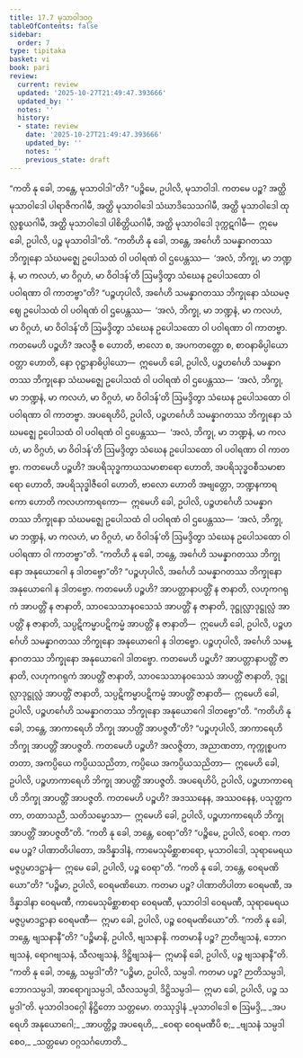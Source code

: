 ```yaml
---
title: 17.7 မုသာဝါဒဝဂ္ဂ
tableOfContents: false
sidebar:
  order: 7
type: tipitaka
basket: vi
book: pari
review:
  current: review
  updated: '2025-10-27T21:49:47.393666'
  updated_by: ''
  notes: ''
  history:
  - state: review
    date: '2025-10-27T21:49:47.393666'
    updated_by: ''
    notes: ''
    previous_state: draft
---
```



<ReviewStatus review={frontmatter.review} showDetails={true} />

<HypothesisAnnotation frontmatter={frontmatter} />

<DynamicBreadcrumb />

<Division number="444" book="pari" e="ch" v="5" p="336">

<Paragraph number="2069" book="pari">
“ကတိ နု ခေါ, ဘန္တေ, မုသာဝါဒါ”တိ? “ပဉ္စိမေ, ဥပါလိ, မုသာဝါဒါ. ကတမေ ပဉ္စ? အတ္ထိ မုသာဝါဒေါ ပါရာဇိကဂါမီ, အတ္ထိ မုသာဝါဒေါ သံဃာဒိသေသဂါမီ, အတ္ထိ မုသာဝါဒေါ ထုလ္လစ္စယဂါမီ, အတ္ထိ မုသာဝါဒေါ ပါစိတ္တိယဂါမီ, အတ္ထိ မုသာဝါဒေါ ဒုက္ကဋဂါမီ—  ဣမေ ခေါ, ဥပါလိ, ပဉ္စ မုသာဝါဒါ”တိ.
</Paragraph>

</Division>
<Division number="445" book="pari" e="ch" v="5" p="336">

<Paragraph number="2070" book="pari">
“ကတိဟိ နု ခေါ, ဘန္တေ, အင်္ဂေဟိ သမန္နာဂတဿ ဘိက္ခုနော သံဃမဇ္ဈေ ဥပေါသထံ ဝါ ပဝါရဏံ ဝါ ဌပေန္တဿ—  ‘အလံ, ဘိက္ခု, မာ ဘဏ္ဍနံ, မာ ကလဟံ, မာ ဝိဂ္ဂဟံ, မာ ဝိဝါဒန်’တိ ဩမဒ္ဒိတွာ သံဃေန ဥပေါသထော ဝါ ပဝါရဏာ ဝါ ကာတဗ္ဗာ”တိ?
</Paragraph>

<Paragraph number="2071" book="pari">
“ပဉ္စဟုပါလိ, အင်္ဂေဟိ သမန္နာဂတဿ ဘိက္ခုနော သံဃမဇ္ဈေ ဥပေါသထံ ဝါ ပဝါရဏံ ဝါ ဌပေန္တဿ—  ‘အလံ, ဘိက္ခု, မာ ဘဏ္ဍနံ, မာ ကလဟံ, မာ ဝိဂ္ဂဟံ, မာ ဝိဝါဒန်’တိ ဩမဒ္ဒိတွာ သံဃေန ဥပေါသထော ဝါ ပဝါရဏာ ဝါ ကာတဗ္ဗာ. ကတမေဟိ ပဉ္စဟိ? အလဇ္ဇီ စ ဟောတိ, ဗာလော စ, အပကတတ္တော စ, စာဝနာဓိပ္ပါယော ဝတ္တာ ဟောတိ, နော ဝုဋ္ဌာနာဓိပ္ပါယော—  ဣမေဟိ ခေါ, ဥပါလိ, ပဉ္စဟင်္ဂေဟိ သမန္နာဂတဿ ဘိက္ခုနော သံဃမဇ္ဈေ ဥပေါသထံ ဝါ ပဝါရဏံ ဝါ ဌပေန္တဿ—  ‘အလံ, ဘိက္ခု, မာ ဘဏ္ဍနံ, မာ ကလဟံ, မာ ဝိဂ္ဂဟံ, မာ ဝိဝါဒန်’တိ ဩမဒ္ဒိတွာ သံဃေန ဥပေါသထော ဝါ ပဝါရဏာ ဝါ ကာတဗ္ဗာ.
</Paragraph>

<Paragraph number="2072" book="pari">
အပရေဟိပိ, ဥပါလိ, ပဉ္စဟင်္ဂေဟိ သမန္နာဂတဿ ဘိက္ခုနော သံဃမဇ္ဈေ ဥပေါသထံ ဝါ ပဝါရဏံ ဝါ ဌပေန္တဿ—  ‘အလံ, ဘိက္ခု, မာ ဘဏ္ဍနံ, မာ ကလဟံ, မာ ဝိဂ္ဂဟံ, မာ ဝိဝါဒန်’တိ ဩမဒ္ဒိတွာ သံဃေန ဥပေါသထော ဝါ ပဝါရဏာ ဝါ ကာတဗ္ဗာ. ကတမေဟိ ပဉ္စဟိ? အပရိသုဒ္ဓကာယသမာစာရော ဟောတိ, အပရိသုဒ္ဓဝစီသမာစာရော ဟောတိ, အပရိသုဒ္ဓါဇီဝေါ ဟောတိ, ဗာလော ဟောတိ အဗျတ္တော, ဘဏ္ဍနကာရကော ဟောတိ ကလဟကာရကော—  ဣမေဟိ ခေါ, ဥပါလိ, ပဉ္စဟင်္ဂေဟိ သမန္နာဂတဿ ဘိက္ခုနော သံဃမဇ္ဈေ ဥပေါသထံ ဝါ ပဝါရဏံ ဝါ ဌပေန္တဿ—  ‘အလံ, ဘိက္ခု, မာ ဘဏ္ဍနံ, မာ ကလဟံ, မာ ဝိဂ္ဂဟံ, မာ ဝိဝါဒန်’တိ ဩမဒ္ဒိတွာ သံဃေန ဥပေါသထော ဝါ ပဝါရဏာ ဝါ ကာတဗ္ဗာ”တိ.
</Paragraph>

</Division>
<Division number="446" book="pari" e="ch" v="5" p="337">

<Paragraph number="2073" book="pari">
“ကတိဟိ နု ခေါ, ဘန္တေ, အင်္ဂေဟိ သမန္နာဂတဿ ဘိက္ခုနော အနုယောဂေါ န ဒါတဗ္ဗော”တိ?
</Paragraph>

<Paragraph number="2074" book="pari">
“ပဉ္စဟုပါလိ, အင်္ဂေဟိ သမန္နာဂတဿ ဘိက္ခုနော အနုယောဂေါ န ဒါတဗ္ဗော. ကတမေဟိ ပဉ္စဟိ? အာပတ္တာနာပတ္တိံ န ဇာနာတိ, လဟုကဂရုကံ အာပတ္တိံ န ဇာနာတိ, သာဝသေသာနဝသေသံ အာပတ္တိံ န ဇာနာတိ, ဒုဋ္ဌုလ္လာဒုဋ္ဌုလ္လံ အာပတ္တိံ န ဇာနာတိ, သပ္ပဋိကမ္မာပဋိကမ္မံ အာပတ္တိံ န ဇာနာတိ—  ဣမေဟိ ခေါ, ဥပါလိ, ပဉ္စဟင်္ဂေဟိ သမန္နာဂတဿ ဘိက္ခုနော အနုယောဂေါ န ဒါတဗ္ဗော.
</Paragraph>

<Paragraph number="2075" book="pari">
ပဉ္စဟုပါလိ, အင်္ဂေဟိ သမန္နာဂတဿ ဘိက္ခုနော အနုယောဂေါ ဒါတဗ္ဗော. ကတမေဟိ ပဉ္စဟိ? အာပတ္တာနာပတ္တိံ ဇာနာတိ, လဟုကဂရုကံ အာပတ္တိံ ဇာနာတိ, သာဝသေသာနဝသေသံ အာပတ္တိံ ဇာနာတိ, ဒုဋ္ဌုလ္လာဒုဋ္ဌုလ္လံ အာပတ္တိံ ဇာနာတိ, သပ္ပဋိကမ္မာပဋိကမ္မံ အာပတ္တိံ ဇာနာတိ—  ဣမေဟိ ခေါ, ဥပါလိ, ပဉ္စဟင်္ဂေဟိ သမန္နာဂတဿ ဘိက္ခုနော အနုယောဂေါ ဒါတဗ္ဗော”တိ.
</Paragraph>

</Division>
<Division number="447" book="pari" e="ch" v="5" p="338">

<Paragraph number="2076" book="pari">
“ကတိဟိ နု ခေါ, ဘန္တေ, အာကာရေဟိ ဘိက္ခု အာပတ္တိံ အာပဇ္ဇတီ”တိ? “ပဉ္စဟုပါလိ, အာကာရေဟိ ဘိက္ခု အာပတ္တိံ အာပဇ္ဇတိ. ကတမေဟိ ပဉ္စဟိ? အလဇ္ဇိတာ, အညာဏတာ, ကုက္ကုစ္စပကတတာ, အကပ္ပိယေ ကပ္ပိယသညိတာ, ကပ္ပိယေ အကပ္ပိယသညိတာ—  ဣမေဟိ ခေါ, ဥပါလိ, ပဉ္စဟာကာရေဟိ ဘိက္ခု အာပတ္တိံ အာပဇ္ဇတိ.
</Paragraph>

<Paragraph number="2077" book="pari">
အပရေဟိပိ, ဥပါလိ, ပဉ္စဟာကာရေဟိ ဘိက္ခု အာပတ္တိံ အာပဇ္ဇတိ. ကတမေဟိ ပဉ္စဟိ? အဒဿနေန, အဿဝနေန, ပသုတ္တကတာ, တထာသညီ, သတိသမ္မောသာ—  ဣမေဟိ ခေါ, ဥပါလိ, ပဉ္စဟာကာရေဟိ ဘိက္ခု အာပတ္တိံ အာပဇ္ဇတီ”တိ.
</Paragraph>

</Division>
<Division number="448" book="pari" e="ch" v="5" p="338">

<Paragraph number="2078" book="pari">
“ကတိ နု ခေါ, ဘန္တေ, ဝေရာ”တိ? “ပဉ္စိမေ, ဥပါလိ, ဝေရာ. ကတမေ ပဉ္စ? ပါဏာတိပါတော, အဒိန္နာဒါနံ, ကာမေသုမိစ္ဆာစာရော, မုသာဝါဒေါ, သုရာမေရယမဇ္ဇပ္ပမာဒဋ္ဌာနံ—  ဣမေ ခေါ, ဥပါလိ, ပဉ္စ ဝေရာ”တိ.
</Paragraph>

<Paragraph number="2079" book="pari">
“ကတိ နု ခေါ, ဘန္တေ, ဝေရမဏိယော”တိ? “ပဉ္စိမာ, ဥပါလိ, ဝေရမဏိယော. ကတမာ ပဉ္စ? ပါဏာတိပါတာ ဝေရမဏီ, အဒိန္နာဒါနာ ဝေရမဏီ, ကာမေသုမိစ္ဆာစာရာ ဝေရမဏီ, မုသာဝါဒါ ဝေရမဏီ, သုရာမေရယမဇ္ဇပ္ပမာဒဋ္ဌာနာ ဝေရမဏီ—  ဣမာ ခေါ, ဥပါလိ, ပဉ္စ ဝေရမဏိယော”တိ.
</Paragraph>

</Division>
<Division number="449" book="pari" e="ch" v="5" p="338">

<Paragraph number="2080" book="pari">
“ကတိ နု ခေါ, ဘန္တေ, ဗျသနာနီ”တိ? “ပဉ္စိမာနိ, ဥပါလိ, ဗျသနာနိ. ကတမာနိ ပဉ္စ? ဉာတိဗျသနံ, ဘောဂဗျသနံ, ရောဂဗျသနံ, သီလဗျသနံ, ဒိဋ္ဌိဗျသနံ—  ဣမာနိ ခေါ, ဥပါလိ, ပဉ္စ ဗျသနာနီ”တိ.
</Paragraph>

<Paragraph number="2081" book="pari">
“ကတိ နု ခေါ, ဘန္တေ, သမ္ပဒါ”တိ? “ပဉ္စိမာ, ဥပါလိ, သမ္ပဒါ. ကတမာ ပဉ္စ? ဉာတိသမ္ပဒါ, ဘောဂသမ္ပဒါ, အာရောဂျသမ္ပဒါ, သီလသမ္ပဒါ, ဒိဋ္ဌိသမ္ပဒါ—  ဣမာ ခေါ, ဥပါလိ, ပဉ္စ သမ္ပဒါ”တိ.

</Paragraph>
</Division>

<Paragraph number="2082" type="center" book="pari">
မုသာဝါဒဝဂ္ဂေါ နိဋ္ဌိတော သတ္တမော.



</Paragraph>

<Paragraph number="2083" type="center" book="pari">
တဿုဒ္ဒါနံ


</Paragraph>

<Paragraph number="2084" type="verses" book="pari">
_မုသာဝါဒေါ စ ဩမဒ္ဒိ,_  
_အပရေဟိ အနုယောဂေါ;_  
_အာပတ္တိဉ္စ အပရေဟိ,_  
_ဝေရာ ဝေရမဏီပိ စ;_  
_ဗျသနံ သမ္ပဒါ စေဝ,_  
_သတ္တမော ဝဂ္ဂသင်္ဂဟောတိ._
</Paragraph>